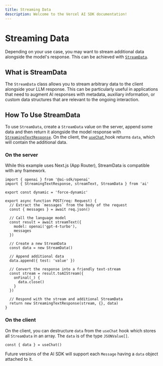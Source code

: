 ```yaml
---
title: Streaming Data
description: Welcome to the Vercel AI SDK documentation!
---
```


# Streaming Data

Depending on your use case, you may want to stream additional data alongside the model's response. This can be achieved with [`StreamData`](/docs/reference/stream-helpers/stream-data).

## What is StreamData

The `StreamData` class allows you to stream arbitrary data to the client alongside your LLM response. This can be particularly useful in applications that need to augment AI responses with metadata, auxiliary information, or custom data structures that are relevant to the ongoing interaction.

## How To Use StreamData

To use `StreamData`, create a `StreamData` value on the server, append some data and then return it alongside the model response with [`StreamingTextResponse`](/docs/reference/stream-helpers/streaming-text-response). On the client, the [ `useChat` ](/docs/reference/ai-sdk-ui/use-chat) hook returns `data`, which will contain the additional data.

### On the server

<Note>
  While this example uses Next.js (App Router), StreamData is compatible with
  any framework.
</Note>

```tsx highlight="16-30"
import { openai } from '@ai-sdk/openai'
import { StreamingTextResponse, streamText, StreamData } from 'ai'

export const dynamic = 'force-dynamic'

export async function POST(req: Request) {
  // Extract the `messages` from the body of the request
  const { messages } = await req.json()

  // Call the language model
  const result = await streamText({
    model: openai('gpt-4-turbo'),
    messages
  })

  // Create a new StreamData
  const data = new StreamData()

  // Append additional data
  data.append({ test: 'value' })

  // Convert the response into a friendly text-stream
  const stream = result.toAIStream({
    onFinal(_) {
      data.close()
    }
  })

  // Respond with the stream and additional StreamData
  return new StreamingTextResponse(stream, {}, data)
}
```

### On the client

On the client, you can destructure `data` from the `useChat` hook which stores all `StreamData` in an array. The `data` is of the type `JSONValue[]`.

```tsx
const { data } = useChat()
```

Future versions of the AI SDK will support each `Message` having a `data` object attached to it.
